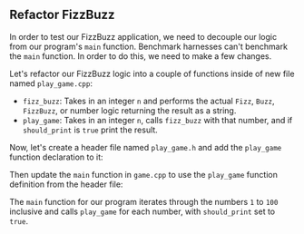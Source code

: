 
## Refactor FizzBuzz

In order to test our FizzBuzz application,
we need to decouple our logic from our program's `main` function.
Benchmark harnesses can't benchmark the `main` function.
In order to do this, we need to make a few changes.

Let's refactor our FizzBuzz logic into a couple of functions
inside of new file named `play_game.cpp`:

<FizzBuzzRefactorCode />

- `fizz_buzz`: Takes in an integer `n` and performs the actual `Fizz`, `Buzz`, `FizzBuzz`, or number logic returning the result as a string.
- `play_game`: Takes in an integer `n`, calls `fizz_buzz` with that number, and if `should_print` is `true` print the result.

Now, let's create a header file named `play_game.h` and add the `play_game` function declaration to it:

<FizzBuzzHeaderCode />

Then update the `main` function in `game.cpp` to use the `play_game` function definition from the header file:

<PlayGameCode />

The `main` function for our program iterates through the numbers `1` to `100` inclusive and calls `play_game` for each number, with `should_print` set to `true`.
